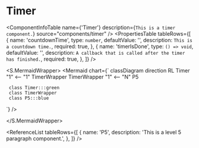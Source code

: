 

<Meta title="ApplicationModel/Components/Timer/docs" />

# Timer

<ComponentInfoTable
  name={'Timer'}
  description={`This is a timer component.`}
  source="components/timer"
/>
<PropertiesTable
  tableRows={[
    {
      name: 'countdownTime',
      type: `number`,
      defaultValue: '',
      description: `This is a countdown time.`,
      required: true,
    },
    {
      name: 'timerIsDone',
      type: `() => void`,
      defaultValue: '',
      description: `A callback that is called after the timer has finished.`,
      required: true,
    },
  ]}
/>

<S.MermaidWrapper>
<Mermaid
  chart={`
     classDiagram
     direction RL
     Timer "1" <-- "1" TimerWrapper
     TimerWrapper "1" <-- "N" P5

     class Timer:::green
     class TimerWrapper
     class P5:::blue

`}
/>

</S.MermaidWrapper>

<ReferenceList
  tableRows={[
    {
      name: 'P5',
      description: 'This is a level 5 paragraph component.',
    },
  ]}
/>
